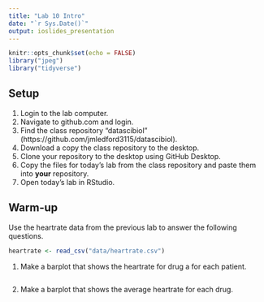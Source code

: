 ```yaml
---
title: "Lab 10 Intro"
date: "`r Sys.Date()`"
output: ioslides_presentation
---
```


```r
knitr::opts_chunk$set(echo = FALSE)
library("jpeg")
library("tidyverse")
```

## Setup
1. Login to the lab computer.    
2. Navigate to github.com and login.  
3. Find the class repository "datascibiol" (https://github.com/jmledford3115/datascibiol).  
4. Download a copy the class repository to the desktop.  
5. Clone your repository to the desktop using GitHub Desktop.  
6. Copy the files for today's lab from the class repository and paste them into **your** repository.  
7. Open today's lab in RStudio.  

## Warm-up
Use the heartrate data from the previous lab to answer the following questions.  
```r
heartrate <- read_csv("data/heartrate.csv")
```

1. Make a barplot that shows the heartrate for drug a for each patient.
```r

```

2. Make a barplot that shows the average heartrate for each drug.
```r

```
